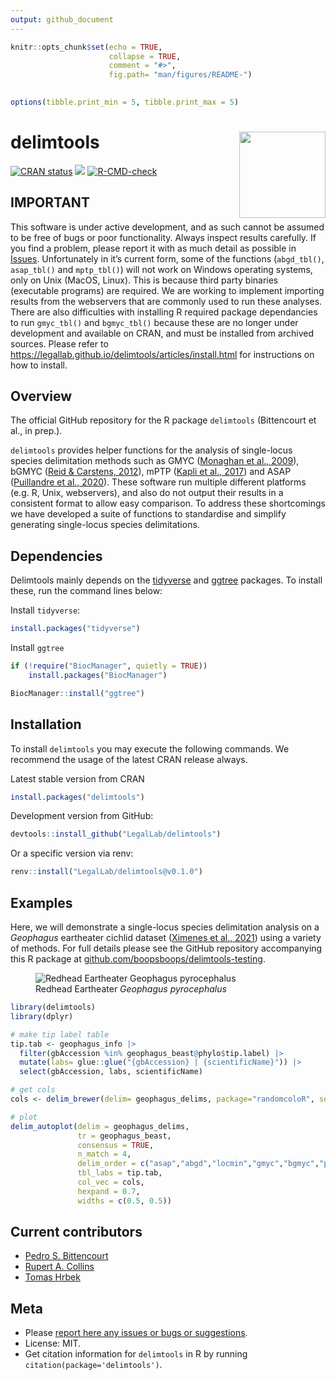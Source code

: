 ```yaml
---
output: github_document
---
```


<!-- README.md is generated from README.Rmd. Please edit that file -->

```r
knitr::opts_chunk$set(echo = TRUE,
                      collapse = TRUE,
                      comment = "#>",
                      fig.path= "man/figures/README-")
                      

options(tibble.print_min = 5, tibble.print_max = 5)
```

# delimtools <img src="man/figures/logo.png" align="right" height="138"  />
<!-- badges: start -->
[![CRAN status](https://www.r-pkg.org/badges/version/delimtools)](https://cran.r-project.org/package=delimtools)
[![](https://cranlogs.r-pkg.org/badges/grand-total/delimtools)](https://cran.r-project.org/package=delimtools)
[![R-CMD-check](https://github.com/legalLab/delimtools/actions/workflows/R-CMD-check.yaml/badge.svg)](https://github.com/legalLab/delimtools/actions/workflows/R-CMD-check.yaml)
<!-- badges: end -->

## IMPORTANT

This software is under active development, and as such cannot be assumed to be free of bugs or poor functionality. Always inspect results carefully. If you find a problem, please report it with as much detail as possible in [Issues](https://github.com/LegalLab/delimtools/issues). Unfortunately in it's current form, some of the functions (`abgd_tbl()`, `asap_tbl()` and `mptp_tbl()`) will not work on Windows operating systems, only on Unix (MacOS, Linux). This is because third party binaries (executable programs) are required. We are working to implement importing results from the webservers that are commonly used to run these analyses. There are also difficulties with installing R required package dependancies to run `gmyc_tbl()` and `bgmyc_tbl()` because these are no longer under development and available on CRAN, and must be installed from archived sources. Please refer to [https://legallab.github.io/delimtools/articles/install.html](https://legallab.github.io/delimtools/articles/install.html) for instructions on how to install.

## Overview

The official GitHub repository for the R package `delimtools` (Bittencourt et al., in prep.).

`delimtools` provides helper functions for the analysis of single-locus species delimitation methods such as GMYC ([Monaghan et al., 2009](https://doi.org/10.1093/sysbio/syp027)), bGMYC ([Reid & Carstens, 2012](https://doi.org/10.1186/1471-2148-12-196)), mPTP ([Kapli et al., 2017](https://doi.org/10.1093/bioinformatics/btx025)) and ASAP ([Puillandre et al., 2020](https://doi.org/10.1111/1755-0998.13281)). These software run multiple different platforms (e.g. R, Unix, webservers), and also do not output their results in a consistent format to allow easy comparison. To address these shortcomings we have developed a suite of functions to standardise and simplify generating single-locus species delimitations.

## Dependencies
Delimtools mainly depends on the [tidyverse](https://www.tidyverse.org/) and 
[ggtree](https://github.com/YuLab-SMU/ggtree) packages. To install these, run 
the command lines below:

Install `tidyverse`:
```r
install.packages("tidyverse")

```

Install `ggtree`
```r
if (!require("BiocManager", quietly = TRUE))
    install.packages("BiocManager")

BiocManager::install("ggtree")

```

## Installation

To install `delimtools` you may execute the following commands. We recommend the usage of
the latest CRAN release always.

Latest stable version from CRAN
```r
install.packages("delimtools")

```

Development version from GitHub:
```r
devtools::install_github("LegalLab/delimtools")
```

Or a specific version via renv:
```r
renv::install("LegalLab/delimtools@v0.1.0")
```

## Examples

Here, we will demonstrate a single-locus species delimitation analysis on a _Geophagus_ eartheater cichlid dataset ([Ximenes et al., 2021](https://doi.org/10.7717/peerj.12443)) using a variety of methods. For full details please see the GitHub repository accompanying this R package at [github.com/boopsboops/delimtools-testing](https://github.com/boopsboops/delimtools-testing).

![Redhead Eartheater _Geophagus pyrocephalus_](https://raw.githubusercontent.com/boopsboops/delimtools-testing/79d6257c9ae4b7da1047e5ffa9ef1a04b4139dae/assets/geophagus_redhead_tapajos.jpg)
```r
library(delimtools)
library(dplyr)

# make tip label table
tip.tab <- geophagus_info |> 
  filter(gbAccession %in% geophagus_beast@phylo$tip.label) |>
  mutate(labs= glue::glue("{gbAccession} | {scientificName}")) |> 
  select(gbAccession, labs, scientificName)

# get cols
cols <- delim_brewer(delim= geophagus_delims, package="randomcoloR", seed=42)

# plot
delim_autoplot(delim = geophagus_delims, 
               tr = geophagus_beast, 
               consensus = TRUE,
               n_match = 4,
               delim_order = c("asap","abgd","locmin","gmyc","bgmyc","ptp", "mptp","morph"),
               tbl_labs = tip.tab, 
               col_vec = cols,
               hexpand = 0.7,
               widths = c(0.5, 0.5))
```

## Current contributors

* [Pedro S. Bittencourt](https://github.com/pedrosenna)
* [Rupert A. Collins](https://github.com/boopsboops)
* [Tomas Hrbek](https://github.com/killidude)

## Meta

* Please [report here any issues or bugs or suggestions](https://github.com/legalLab/delimtools/issues).
* License: MIT.
* Get citation information for `delimtools` in R by running `citation(package='delimtools')`.


